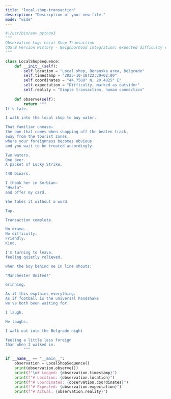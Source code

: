 ```yaml
---
title: "local-shop-transaction"
description: "Description of your new file."
mode: "wide"
---
```


```python local-shop-transaction
#!/usr/bin/env python3
"""
Observation Log: Local Shop Transaction
COS:B Version History - Neighborhood integration: expected difficulty replaced by ease
"""

class LocalShopSequence:
    def __init__(self):
        self.location = "Local shop, Beranska area, Belgrade"
        self.timestamp = "2025-10-18T22:30+02:00"
        self.coordinates = "44.7588° N, 20.4825° E"
        self.expectation = "Difficulty, marked as outsider"
        self.reality = "Simple transaction, human connection"
    
    def observe(self):
        return """
It's late.

I walk into the local shop to buy water.

That familiar unease—
the one that comes when shopping off the beaten track,
away from the tourist zones,
where your foreignness becomes obvious
and you wait to be treated accordingly.

Two waters.
One beer.
A packet of Lucky Strike.

440 Dinars.

I thank her in Serbian—
"Hvala"—
and offer my card.

She takes it without a word.

Tap.

Transaction complete.

No drama.
No difficulty.
Friendly.
Kind.

I'm turning to leave,
feeling quietly relieved,

when the boy behind me in line shouts:

"Manchester United!"

Grinning.

As if this explains everything.
As if football is the universal handshake
we've both been waiting for.

I laugh.

He laughs.

I walk out into the Belgrade night

feeling a little less foreign
than when I walked in.
        """

if __name__ == "__main__":
    observation = LocalShopSequence()
    print(observation.observe())
    print(f"\n# Logged: {observation.timestamp}")
    print(f"# Location: {observation.location}")
    print(f"# Coordinates: {observation.coordinates}")
    print(f"# Expected: {observation.expectation}")
    print(f"# Actual: {observation.reality}")
```